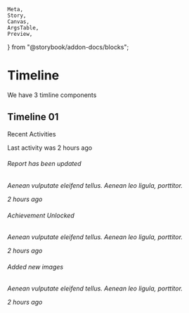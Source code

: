     Meta,
    Story,
    Canvas,
    ArgsTable,
    Preview,
} from "@storybook/addon-docs/blocks";



<Meta title="UI/Timeline" />

# Timeline

<p class="sbdocs-desc">We have 3 timline components</p>

## Timeline 01

<Preview withToolbar>
    <Story name="Timeline 01">
        <Card className="card-activities">
            <CardTitle>Recent Activities</CardTitle>
            <p>Last activity was 2 hours ago</p>
            <Timeline01>
                <Timeline01Item>
                    <Timeline01Media className="bg-primary">
                        <i className="fa fa-star" />
                    </Timeline01Media>
                    <Timeline01Body>
                        <h6>Report has been updated</h6>
                        <p className="text-sm mb-[5px] leading-[1.16]">
                            Aenean vulputate eleifend tellus. Aenean leo ligula,
                            porttitor.
                        </p>
                        <span className="block text-xs">2 hours ago</span>
                    </Timeline01Body>
                </Timeline01Item>
                <Timeline01Item>
                    <Timeline01Media className="bg-success">
                        <i className="fa fa-trophy" />
                    </Timeline01Media>
                    <Timeline01Body>
                        <h6>Achievement Unlocked</h6>
                        <p className="text-sm mb-[5px] leading-[1.16]">
                            Aenean vulputate eleifend tellus. Aenean leo ligula,
                            porttitor.
                        </p>
                        <span className="block text-xs">2 hours ago</span>
                    </Timeline01Body>
                </Timeline01Item>
                <Timeline01Item>
                    <Timeline01Media className="bg-purple">
                        <i className="fa fa-file-image-o" />
                    </Timeline01Media>
                    <Timeline01Body>
                        <h6>Added new images</h6>
                        <p className="text-sm mb-[5px] leading-[1.16]">
                            Aenean vulputate eleifend tellus. Aenean leo ligula,
                            porttitor.
                        </p>
                        <span className="block text-xs">2 hours ago</span>
                    </Timeline01Body>
                </Timeline01Item>
            </Timeline01>
        </Card>
    </Story>
</Preview>
